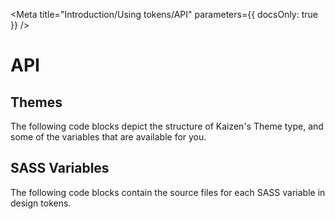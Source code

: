 
<Meta title="Introduction/Using tokens/API" parameters={{ docsOnly: true }} />

# API

## Themes

The following code blocks depict the structure of Kaizen's Theme type, and some of the variables that are available for you.

<ThemesCodeBlocks />

## SASS Variables

The following code blocks contain the source files for each SASS variable in design tokens.

<SassVariablesCodeBlocks />
